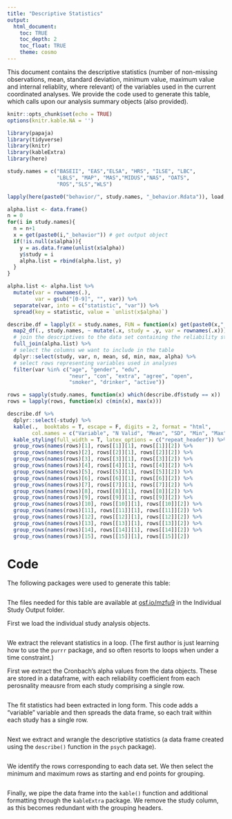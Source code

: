 ```yaml
---
title: "Descriptive Statistics"
output: 
  html_document:
    toc: TRUE
    toc_depth: 2
    toc_float: TRUE
    theme: cosmo
---
```


This document contains the descriptive statistics (number of non-missing observations, mean, standard deviation, minimum value, maximum value and internal reliablity, where relevant) of the variables used in the current coordinated analyses. We provide the code used to generate this table, which calls upon our analysis summary objects (also provided).

```r
knitr::opts_chunk$set(echo = TRUE)
options(knitr.kable.NA = '')
```


```r
library(papaja)
library(tidyverse)
library(knitr)
library(kableExtra)
library(here)
```


```r
study.names = c("BASEII", "EAS","ELSA", "HRS", "ILSE", "LBC",
                "LBLS", "MAP", "MAS","MIDUS","NAS", "OATS", 
                "ROS","SLS","WLS")

lapply(here(paste0("behavior/", study.names, "_behavior.Rdata")), load, .GlobalEnv)
```


```r
alpha.list <- data.frame()
n = 0
for(i in study.names){
  n = n+1
  x = get(paste0(i,"_behavior")) # get output object
  if(!is.null(x$alpha)){
    y = as.data.frame(unlist(x$alpha))
    y$study = i
    alpha.list = rbind(alpha.list, y)
  }
}
```


```r
alpha.list <- alpha.list %>%
  mutate(var = rownames(.),
         var = gsub("[0-9]", "", var)) %>%
  separate(var, into = c("statistic", "var")) %>%
  spread(key = statistic, value = `unlist(x$alpha)`)
```


```r
describe.df = lapply(X = study.names, FUN = function(x) get(paste0(x,"_behavior"))$descriptives) %>%
  map2_df(., study.names, ~ mutate(.x, study = .y, var = rownames(.x))) %>%
  # join the descriptives to the data set containing the reliability statistics
  full_join(alpha.list) %>%
  # select the columns we want to include in the table
  dplyr::select(study, var, n, mean, sd, min, max, alpha) %>%
  # select rows representing variables used in analyses
  filter(var %in% c("age", "gender", "edu", 
                    "neur", "con", "extra", "agree", "open",
                    "smoker", "drinker", "active"))
```

```r
rows = sapply(study.names, function(x) which(describe.df$study == x))
rows = lapply(rows, function(x) c(min(x), max(x)))
```

```r
describe.df %>%
  dplyr::select(-study) %>%
  kable(.,  booktabs = T, escape = F, digits = 2, format = "html", 
        col.names = c("Variable", "N Valid", "Mean", "SD", "Min", "Max", "$\\alpha$")) %>%
  kable_styling(full_width = T, latex_options = c("repeat_header")) %>%
  group_rows(names(rows)[1], rows[[1]][1], rows[[1]][2]) %>%
  group_rows(names(rows)[2], rows[[2]][1], rows[[2]][2]) %>%
  group_rows(names(rows)[3], rows[[3]][1], rows[[3]][2]) %>%
  group_rows(names(rows)[4], rows[[4]][1], rows[[4]][2]) %>%
  group_rows(names(rows)[5], rows[[5]][1], rows[[5]][2]) %>%
  group_rows(names(rows)[6], rows[[6]][1], rows[[6]][2]) %>%
  group_rows(names(rows)[7], rows[[7]][1], rows[[7]][2]) %>%
  group_rows(names(rows)[8], rows[[8]][1], rows[[8]][2]) %>%
  group_rows(names(rows)[9], rows[[9]][1], rows[[9]][2]) %>%
  group_rows(names(rows)[10], rows[[10]][1], rows[[10]][2]) %>%
  group_rows(names(rows)[11], rows[[11]][1], rows[[11]][2]) %>%
  group_rows(names(rows)[12], rows[[12]][1], rows[[12]][2]) %>%
  group_rows(names(rows)[13], rows[[13]][1], rows[[13]][2]) %>%
  group_rows(names(rows)[14], rows[[14]][1], rows[[14]][2]) %>%
  group_rows(names(rows)[15], rows[[15]][1], rows[[15]][2])
```

# Code

The following packages were used to generate this table: 

```r
```

The files needed for this table are available at [osf.io/mzfu9](https://osf.io/mzfu9/) in the Individual Study Output folder.


First we load the individual study analysis objects.

```r
```

We extract the relevant statistics in a loop. (The first author is just learning how to use the `purrr` package, and so often resorts to loops when under a time constraint.)

First we extract the Cronbach's alpha values from the data objects. These are stored in a dataframe, with each reliability coefficient from each perosnality meausre from each study comprising a single row. 

```r
```

The fit statistics had been extracted in long form. This code adds a "variable" variable and then spreads the data frame, so each trait within each study has a single row.

```r
```

Next we extract and wrangle the descriptive statistics (a data frame created using the `describe()` function in the `psych` package).

```r
```

We identify the rows corresponding to each data set. We then select the minimum and maximum rows as starting and end points for grouping.

```r
```

Finally, we pipe the data frame into the `kable()` function and additional formatting through the `kableExtra` package. We remove the study column, as this becomes redundant with the grouping headers. 
```r

```